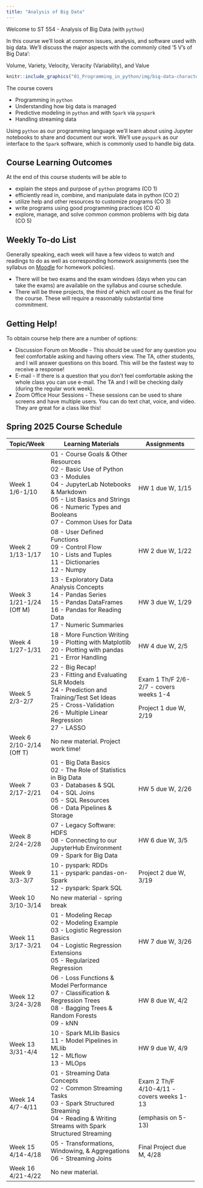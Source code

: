 ```yaml
---
title: "Analysis of Big Data"
---
```


Welcome to ST 554 - Analysis of Big Data (with `python`)

In this course we'll look at common issues, analysis, and software used with big data. We'll discuss the major aspects with the commonly cited '5 V's of Big Data':

Volume, Variety, Velocity, Veracity (Variability), and Value

```r
knitr::include_graphics("01_Programming_in_python/img/big-data-characteristics.png")
```

The course covers

-   Programming in `python`
-   Understanding how big data is managed
-   Predictive modeling in `python` and with `Spark` via `pyspark`
-   Handling streaming data

Using `python` as our programming language we'll learn about using Jupyter notebooks to share and document our work. We'll use `pyspark` as our interface to the `Spark` software, which is commonly used to handle big data.

## Course Learning Outcomes

At the end of this course students will be able to

-   explain the steps and purpose of `python` programs (CO 1)
-   efficiently read in, combine, and manipulate data in python (CO 2)
-   utilize help and other resources to customize programs (CO 3)
-   write programs using good programming practices (CO 4)
-   explore, manage, and solve common common problems with big data (CO 5)

## Weekly To-do List

Generally speaking, each week will have a few videos to watch and readings to do as well as corresponding homework assignments (see the syllabus on [Moodle](https://wolfware.ncsu.edu) for homework policies).

-   There will be two exams and the exam windows (days when you can take the exams) are available on the syllabus and course schedule.
-   There will be three projects, the third of which will count as the final for the course. These will require a reasonably substantial time commitment.

## Getting Help!

To obtain course help there are a number of options:

-   Discussion Forum on Moodle - This should be used for any question you feel comfortable asking and having others view. The TA, other students, and I will answer questions on this board. This will be the fastest way to receive a response!
-   E-mail - If there is a question that you don't feel comfortable asking the whole class you can use e-mail. The TA and I will be checking daily (during the regular work week).
-   Zoom Office Hour Sessions - These sessions can be used to share screens and have multiple users. You can do text chat, voice, and video. They are great for a class like this!

## Spring 2025 Course Schedule

+-------------------+-----------------------------------------------------------------+-------------------------------------------+
| Topic/Week        | Learning Materials                                              | Assignments                               |
+===================+=================================================================+===========================================+
| Week 1\           | 01 - Course Goals & Other Resources\                            | HW 1 due W, 1/15                          |
| 1/6-1/10          | 02 - Basic Use of Python\                                       |                                           |
|                   | 03 - Modules\                                                   |                                           |
|                   | 04 - JupyterLab Notebooks & Markdown\                           |                                           |
|                   | 05 - List Basics and Strings\                                   |                                           |
|                   | 06 - Numeric Types and Booleans\                                |                                           |
|                   | 07 - Common Uses for Data                                       |                                           |
+-------------------+-----------------------------------------------------------------+-------------------------------------------+
| Week 2\           | 08 - User Defined Functions\                                    | HW 2 due W, 1/22                          |
| 1/13-1/17         | 09 - Control Flow\                                              |                                           |
|                   | 10 - Lists and Tuples\                                          |                                           |
|                   | 11 - Dictionaries\                                              |                                           |
|                   | 12 - Numpy                                                      |                                           |
+-------------------+-----------------------------------------------------------------+-------------------------------------------+
| Week 3\           | 13 - Exploratory Data Analysis Concepts\                        | HW 3 due W, 1/29                          |
| 1/21-1/24 (Off M) | 14 - Pandas Series\                                             |                                           |
|                   | 15 - Pandas DataFrames\                                         |                                           |
|                   | 16 - Pandas for Reading Data\                                   |                                           |
|                   | 17 - Numeric Summaries                                          |                                           |
+-------------------+-----------------------------------------------------------------+-------------------------------------------+
| Week 4\           | 18 - More Function Writing\                                     | HW 4 due W, 2/5                           |
| 1/27-1/31         | 19 - Plotting with Matplotlib\                                  |                                           |
|                   | 20 - Plotting with pandas\                                      |                                           |
|                   | 21 - Error Handling                                             |                                           |
+-------------------+-----------------------------------------------------------------+-------------------------------------------+
| Week 5\           | 22 - Big Recap!\                                                | Exam 1 Th/F 2/6-2/7 - covers weeks 1-4    |
| 2/3-2/7           | 23 - Fitting and Evaluating SLR Models\                         |                                           |
|                   | 24 - Prediction and Training/Test Set Ideas\                    | Project 1 due W, 2/19                     |
|                   | 25 - Cross-Validation\                                          |                                           |
|                   | 26 - Multiple Linear Regression\                                |                                           |
|                   | 27 - LASSO                                                      |                                           |
+-------------------+-----------------------------------------------------------------+-------------------------------------------+
| Week 6\           | No new material. Project work time!                             |                                           |
| 2/10-2/14 (Off T) |                                                                 |                                           |
+-------------------+-----------------------------------------------------------------+-------------------------------------------+
| Week 7\           | 01 - Big Data Basics\                                           | HW 5 due W, 2/26                          |
| 2/17-2/21         | 02 - The Role of Statistics in Big Data\                        |                                           |
|                   | 03 - Databases & SQL\                                           |                                           |
|                   | 04 - SQL Joins\                                                 |                                           |
|                   | 05 - SQL Resources\                                             |                                           |
|                   | 06 - Data Pipelines & Storage                                   |                                           |
+-------------------+-----------------------------------------------------------------+-------------------------------------------+
| Week 8\           | 07 - Legacy Software: HDFS\                                     | HW 6 due W, 3/5                           |
| 2/24-2/28         | 08 - Connecting to our JupyterHub Environment\                  |                                           |
|                   | 09 - Spark for Big Data                                         |                                           |
+-------------------+-----------------------------------------------------------------+-------------------------------------------+
| Week 9\           | 10 - pyspark: RDDs\                                             | Project 2 due W, 3/19                     |
| 3/3-3/7           | 11 - pyspark: pandas-on-Spark\                                  |                                           |
|                   | 12 - pyspark: Spark SQL                                         |                                           |
+-------------------+-----------------------------------------------------------------+-------------------------------------------+
| Week 10\          | No new material - spring break                                  |                                           |
| 3/10-3/14         |                                                                 |                                           |
+-------------------+-----------------------------------------------------------------+-------------------------------------------+
| Week 11\          | 01 - Modeling Recap\                                            | HW 7 due W, 3/26                          |
| 3/17-3/21         | 02 - Modeling Example\                                          |                                           |
|                   | 03 - Logistic Regression Basics\                                |                                           |
|                   | 04 - Logistic Regression Extensions\                            |                                           |
|                   | 05 - Regularized Regression                                     |                                           |
+-------------------+-----------------------------------------------------------------+-------------------------------------------+
| Week 12\          | 06 - Loss Functions & Model Performance\                        | HW 8 due W, 4/2                           |
| 3/24-3/28         | 07 - Classification & Regression Trees\                         |                                           |
|                   | 08 - Bagging Trees & Random Forests\                            |                                           |
|                   | 09 - kNN                                                        |                                           |
+-------------------+-----------------------------------------------------------------+-------------------------------------------+
| Week 13\          | 10 - Spark MLlib Basics\                                        | HW 9 due W, 4/9                           |
| 3/31-4/4          | 11 - Model Pipelines in MLlib\                                  |                                           |
|                   | 12 - MLflow\                                                    |                                           |
|                   | 13 - MLOps                                                      |                                           |
+-------------------+-----------------------------------------------------------------+-------------------------------------------+
| Week 14\          | 01 - Streaming Data Concepts\                                   | Exam 2 Th/F 4/10-4/11 - covers weeks 1-13 |
| 4/7-4/11          | 02 - Common Streaming Tasks\                                    |                                           |
|                   | 03 - Spark Structured Streaming\                                | (emphasis on 5-13)                        |
|                   | 04 - Reading & Writing Streams with Spark Structured Streaming  |                                           |
+-------------------+-----------------------------------------------------------------+-------------------------------------------+
| Week 15\          | 05 - Transformations, Windowing, & Aggregations\                | Final Project due M, 4/28                 |
| 4/14-4/18         | 06 - Streaming Joins                                            |                                           |
+-------------------+-----------------------------------------------------------------+-------------------------------------------+
| Week 16\          | No new material.                                                |                                           |
| 4/21-4/22         |                                                                 |                                           |
+-------------------+-----------------------------------------------------------------+-------------------------------------------+
